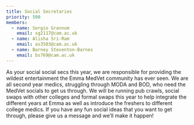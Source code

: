 ```yaml
---
title: Social Secretaries
priority: 500
members:
  - name: Sergio Grannum
    email: sg2117@cam.ac.uk
  - name: Alisha Sri-Ram
    email: as3503@cam.ac.uk
  - name: Barney Steventon-Barnes
    email: bs769@cam.ac.uk
---
```


As your social social secs this year, we are responsible for providing the wildest entertainment the Emma MedVet community has ever seen. We are all second year medics, struggling through MODA and BOD, who need the MedVet socials to get us through. We will be running pub crawls, social swaps with other colleges and formal swaps this year to help integrate the different years at Emma as well as introduce the freshers to different college medics. If you have any fun social ideas that you want to get through, please give us a message and we’ll make it happen!
